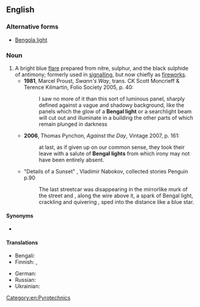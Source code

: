 ==English==

===Alternative forms===
* [[Bengola light]]

===Noun===
{{en-noun}}

# A bright blue [[flare]] prepared from nitre, sulphur, and the black sulphide of antimony; formerly used in [[signalling]], but now chiefly as [[firework]]s.
#* '''1981''', Marcel Proust, ''Swann's Way'', trans. CK Scott Moncrieff & Terence Kilmartin, Folio Society 2005, p. 40:
#*: I saw no more of it than this sort of luminous panel, sharply defined against a vague and shadowy background, like the panels which the glow of a '''Bengal light''' or a searchlight beam will cut out and illuminate in a building the other parts of which remain plunged in darkness
#* '''2006''', Thomas Pynchon, ''Against the Day'', Vintage 2007, p. 161:
#*: at last, as if given up on our common sense, they took their leave with a salute of '''Bengal lights''' from which irony may not have been entirely absent.
#* "Details of a Sunset" , Vladimir Nabokov, collected stories Penguin p.90
#*: The last streetcar was disappearing in the mirrorlike murk of the street and , along the wire above it, a spark of Bengal light, crackling and quivering , sped into the distance like a blue star.

====Synonyms====
* {{l|en|blue light}}

====Translations====
{{trans-top|bright blue flare}}
* Bengali: {{t|bn|বাংলা বাতি}}
* Finnish: {{t|fi|bengalin tuli}}, {{t|fi|bengalintuli}}
{{trans-mid}}
* German: {{t|de|bengalisches Feuer|n}}
* Russian: {{t+|ru|бенга́льский ого́нь|m}}
* Ukrainian: {{t+|uk|бенга́льський вого́нь|m|sc=Cyrl}}
{{trans-bottom}}

[[Category:en:Pyrotechnics]]